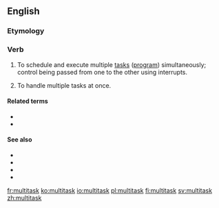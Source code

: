 ==English==

===Etymology===
{{prefix|multi|task|lang=en}}

===Verb===
{{en-verb|multitasks|multitasking|multitasked}}

# {{label|en|computing}} To schedule and execute multiple [[task]]s ([[program]]) simultaneously; control being passed from one to the other using interrupts.
# {{label|en|figuratively|of a person}} To handle multiple tasks at once.

====Related terms====
* {{l|en|multitasker}}
* {{l|en|multitasking}}

====See also====
* {{l|en|multishirk}}
* {{pedialite}}
* {{pedialite|Human multitasking}}
* {{pedialite|Computer multitasking}}

[[fr:multitask]]
[[ko:multitask]]
[[io:multitask]]
[[pl:multitask]]
[[fi:multitask]]
[[sv:multitask]]
[[zh:multitask]]